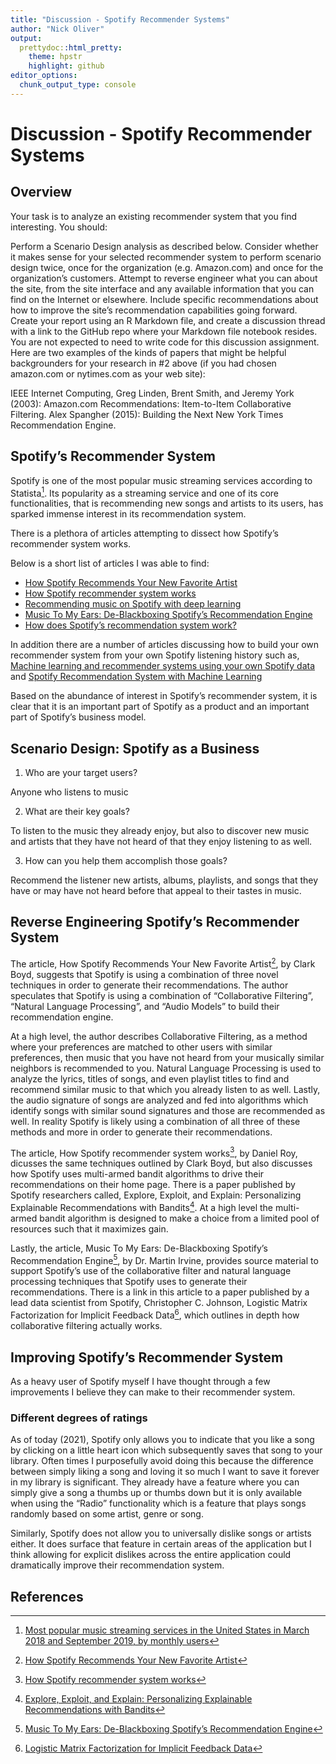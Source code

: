 ```yaml
---
title: "Discussion - Spotify Recommender Systems"
author: "Nick Oliver"
output:
  prettydoc::html_pretty:
    theme: hpstr
    highlight: github
editor_options: 
  chunk_output_type: console
---
```


# Discussion - Spotify Recommender Systems

## Overview

Your task is to analyze an existing recommender system that you find interesting.  You should:

Perform a Scenario Design analysis as described below.  Consider whether it makes sense for your selected recommender system to perform scenario design twice, once for the organization (e.g. Amazon.com) and once for the organization's customers.
Attempt to reverse engineer what you can about the site, from the site interface and any available information that you can find on the Internet or elsewhere.
Include specific recommendations about how to improve the site's recommendation capabilities going forward. 
Create your report using an R Markdown file, and create a discussion thread with a link to the GitHub repo where your Markdown file notebook resides.  You are not expected to need to write code for this discussion assignment.
Here are two examples of the kinds of papers that might be helpful backgrounders for your research in #2 above (if you had chosen amazon.com or nytimes.com as your web site):

IEEE Internet Computing, Greg Linden, Brent Smith, and Jeremy York (2003): Amazon.com Recommendations:  Item-to-Item Collaborative Filtering.
Alex Spangher (2015): Building the Next New York Times Recommendation Engine. 

## Spotify's Recommender System

Spotify is one of the most popular music streaming services according to Statista[^1]. Its popularity as a streaming service and one of its core functionalities, that is recommending new songs and artists to its users, has sparked immense interest in its recommendation system. 

There is a plethora of articles attempting to dissect how Spotify's recommender system works.

Below is a short list of articles I was able to find:

- [How Spotify Recommends Your New Favorite Artist](https://towardsdatascience.com/how-spotify-recommends-your-new-favorite-artist-8c1850512af0)
- [How Spotify recommender system works](https://www.linkedin.com/pulse/how-spotify-recommender-system-works-daniel-roy-cfa/)
- [Recommending music on Spotify with deep learning](https://benanne.github.io/2014/08/05/spotify-cnns.html)
- [Music To My Ears: De-Blackboxing Spotify’s Recommendation Engine](https://blogs.commons.georgetown.edu/cctp-607-spring2019/2019/05/06/music-to-my-ears-de-blackboxing-spotifys-recommendation-algorithm/)
- [How does Spotify's recommendation system work?](https://www.univ.ai/post/spotify-recommendations)

In addition there are a number of articles discussing how to build your own recommender system from your own Spotify listening history such as, [Machine learning and recommender systems using your own Spotify data](https://towardsdatascience.com/machine-learning-and-recommender-systems-using-your-own-spotify-data-4918d80632e3) and [Spotify Recommendation System with Machine Learning](https://thecleverprogrammer.com/2021/03/03/spotify-recommendation-system-with-machine-learning/)

Based on the abundance of interest in Spotify's recommender system, it is clear that it is an important part of Spotify as a product and an important part of Spotify's business model.

## Scenario Design: Spotify as a Business

1. Who are your target users?

Anyone who listens to music

2. What are their key goals?

To listen to the music they already enjoy, but also to discover new music and artists that they have not heard of that they enjoy listening to as well.

3. How can you help them accomplish those goals?

Recommend the listener new artists, albums, playlists, and songs that they have or may have not heard before that appeal to their tastes in music.

## Reverse Engineering Spotify's Recommender System

The article, How Spotify Recommends Your New Favorite Artist[^2], by Clark Boyd, suggests that Spotify is using a combination of three novel techniques in order to generate their recommendations. The author speculates that Spotify is using a combination of "Collaborative Filtering", "Natural Language Processing", and "Audio Models" to build their recommendation engine.

At a high level, the author describes Collaborative Filtering, as a method where your preferences are matched to other users with similar preferences, then music that you have not heard from your musically similar neighbors is recommended to you. Natural Language Processing is used to analyze the lyrics, titles of songs, and even playlist titles to find and recommend similar music to that which you already listen to as well. Lastly, the audio signature of songs are analyzed and fed into algorithms which identify songs with similar sound signatures and those are recommended as well. In reality Spotify is likely using a combination of all three of these methods and more in order to generate their recommendations.

The article, How Spotify recommender system works[^3], by Daniel Roy, dicusses the same techniques outlined by Clark Boyd, but also discusses how Spotify uses multi-armed bandit algorithms to drive their recommendations on their home page. There is a paper published by Spotify researchers called, Explore, Exploit, and Explain: Personalizing Explainable Recommendations with Bandits[^4]. At a high level the multi-armed bandit algorithm is designed to make a choice from a limited pool of resources such that it maximizes gain.

Lastly, the article, Music To My Ears: De-Blackboxing Spotify’s Recommendation Engine[^5], by Dr. Martin Irvine, provides source material to support Spotify's use of the collaborative filter and natural language processing techniques that Spotify uses to generate their recommendations. There is a link in this article to a paper published by a lead data scientist from Spotify, Christopher C. Johnson, Logistic Matrix Factorization for Implicit Feedback Data[^6], which outlines in depth how collaborative filtering actually works.

## Improving Spotify's Recommender System

As a heavy user of Spotify myself I have thought through a few improvements I believe they can make to their recommender system.

### Different degrees of ratings

As of today (2021), Spotify only allows you to indicate that you like a song by clicking on a little heart icon which subsequently saves that song to your library. Often times I purposefully avoid doing this because the difference between simply liking a song and loving it so much I want to save it forever in my library is significant. They already have a feature where you can simply give a song a thumbs up or thumbs down but it is only available when using the "Radio" functionality which is a feature that plays songs randomly based on some artist, genre or song.

Similarly, Spotify does not allow you to universally dislike songs or artists either. It does surface that feature in certain areas of the application but I think allowing for explicit dislikes across the entire application could dramatically improve their recommendation system.

## References

[^1]: [Most popular music streaming services in the United States in March 2018 and September 2019, by monthly users](https://www.statista.com/statistics/798125/most-popular-us-music-streaming-services-ranked-by-audience/)
[^2]: [How Spotify Recommends Your New Favorite Artist](https://towardsdatascience.com/how-spotify-recommends-your-new-favorite-artist-8c1850512af0)
[^3]: [How Spotify recommender system works](https://www.linkedin.com/pulse/how-spotify-recommender-system-works-daniel-roy-cfa/)
[^4]: [Explore, Exploit, and Explain: Personalizing Explainable Recommendations with Bandits](https://static1.squarespace.com/static/5ae0d0b48ab7227d232c2bea/t/5ba849e3c83025fa56814f45/1537755637453/BartRecSys.pdf)
[^5]: [Music To My Ears: De-Blackboxing Spotify’s Recommendation Engine](https://blogs.commons.georgetown.edu/cctp-607-spring2019/2019/05/06/music-to-my-ears-de-blackboxing-spotifys-recommendation-algorithm/)
[^6]: [Logistic Matrix Factorization for Implicit Feedback Data](https://web.stanford.edu/~rezab/nips2014workshop/submits/logmat.pdf)